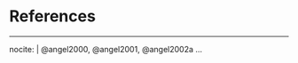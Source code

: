 \cleardoublepage

<!-- 
If you'd like to change the name of the bibliography to something else,
delete "References" and replace it.

If it helps you stay organized, you may store your references in separate bib files, by chapter, perhaps. Just make sure you include the bib files in the YAML header in the index.Rmd file. We recommend using a citation manager to produce the .bib files. I use BibDesk on my Macbook; JabRef is an alternative for Windows users.

If you want to change the citation style and referencing format, you can download the citation style language (CSL) format from this link: https://github.com/citation-style-language/styles

Place the new CSL file in the csl/ directory and reference it in the index.Rmd YAML header. Citations are handled using pandoc-citeproc
-->

# References {-}

<div id="refs"></div>

---
nocite: | 
  @angel2000, @angel2001, @angel2002a
...
